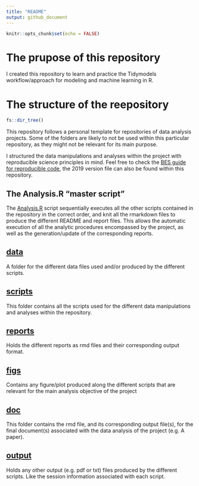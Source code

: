 ```yaml
---
title: "README"
output: github_document
---
```


```r
knitr::opts_chunk$set(echo = FALSE)
```
# The prupose of this repository
I created this repository to learn and practice the Tidymodels 
workflow/approach for modeling and machine learning in R.

# The structure of the reepository
```r
fs::dir_tree()
```
This repository follows a personal template for repositories of data analysis 
projects. 
Some of the folders are likely to not be used within this particular repository, as they might not be relevant for its main purpose.

I structured the data manipulations and analyses within the project with
reproducible science principles in mind.
Feel free to check the [BES guide for reproducible code](https://www.britishecologicalsociety.org/wp-content/uploads/2019/06/BES-Guide-Reproducible-Code-2019.pdf?utm_source=web&utm_medium=web&utm_campaign=better_science), the 2019 version file can also be found within this repository.

## The Analysis.R "master script"
The [Analysis.R](Analysis.R) script sequentially executes all the other scripts
contained in the repository in the correct order, and knit all the rmarkdown 
files to produce the different README and report files.
This allows the automatic execution of all the analytic procedures encompassed 
by the project, as well as the generation/update of the corresponding reports.

## [data](data)
A folder for the different data files used and/or produced by the different
scripts.

## [scripts](scripts)
This folder contains all the scripts used for the different data manipulations 
and analyses within the repository.

## [reports](reports)
Holds the different reports as rmd files and their corresponding output format.

## [figs](figs)
Contains any figure/plot produced along the different scripts that are relevant
for the main analysis objective of the project

## [doc](doc)
This folder contains the rmd file, and its corresponding output file(s), for
the final document(s) associated with the data analysis of the project 
(e.g. A paper).

## [output](output)
Holds any other output (e.g. pdf or txt) files produced by the different
scripts.
Like the session information associated with each script.


